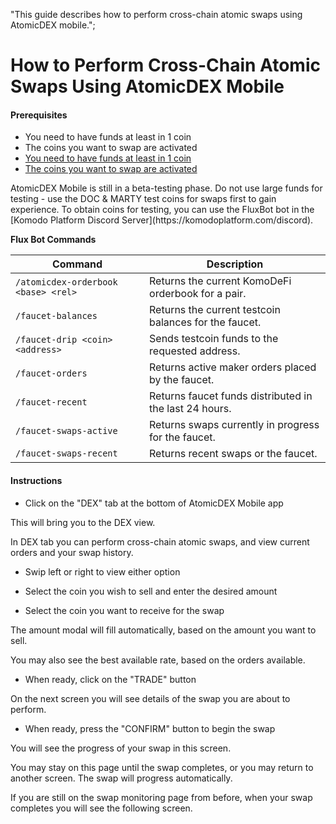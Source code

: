   "This guide describes how to perform cross-chain atomic swaps using AtomicDEX mobile.";


# How to Perform Cross-Chain Atomic Swaps Using AtomicDEX Mobile

#### Prerequisites

*   You need to have funds at least in 1 coin
*   The coins you want to swap are activated
*   [You need to have funds at least in 1 coin](/komodo-defi-framework/mobile/view-your-receiving-address-to-send-funds-for-trading)
*   [The coins you want to swap are activated](/komodo-defi-framework/mobile/add-and-activate-coins-on-komodo-mobile-wallet/)


<Note>
  AtomicDEX Mobile is still in a beta-testing phase. Do not use large funds for testing - use the DOC & MARTY test coins for swaps first to gain experience.
  To obtain coins for testing, you can use the FluxBot bot in the [Komodo Platform Discord Server](https://komodoplatform.com/discord).

  **Flux Bot Commands**

  | Command                             | Description                                            |
  | ----------------------------------- | ------------------------------------------------------ |
  | `/atomicdex-orderbook <base> <rel>` | Returns the current KomoDeFi orderbook for a pair.    |
  | `/faucet-balances`                  | Returns the current testcoin balances for the faucet.  |
  | `/faucet-drip <coin> <address>`     | Sends testcoin funds to the requested address.         |
  | `/faucet-orders`                    | Returns active maker orders placed by the faucet.      |
  | `/faucet-recent`                    | Returns faucet funds distributed in the last 24 hours. |
  | `/faucet-swaps-active`              | Returns swaps currently in progress for the faucet.    |
  | `/faucet-swaps-recent`              | Returns recent swaps or the faucet.                    |
</Note>

#### Instructions

*   Click on the "DEX" tab at the bottom of AtomicDEX Mobile app

This will bring you to the DEX view.

In DEX tab you can perform cross-chain atomic swaps, and view current orders and your swap history.

*   Swip left or right to view either option

<OptimizedImage title="How to Perform Cross-Chain Atomic Swaps Using AtomicDEX Mobile" src={howToPerform1} classNaming="w-full" alt="How to Perform Cross-Chain Atomic Swaps Using AtomicDEX Mobile" />

*   Select the coin you wish to sell and enter the desired amount

*   Select the coin you want to receive for the swap

The amount modal will fill automatically, based on the amount you want to sell.

You may also see the best available rate, based on the orders available.

*   When ready, click on the "TRADE" button

<OptimizedImage title="How to Perform Cross-Chain Atomic Swaps Using AtomicDEX Mobile" src={howToPerform2} classNaming="w-full" alt="How to Perform Cross-Chain Atomic Swaps Using AtomicDEX Mobile" />

On the next screen you will see details of the swap you are about to perform.

*   When ready, press the "CONFIRM" button to begin the swap

<OptimizedImage title="How to Perform Cross-Chain Atomic Swaps Using AtomicDEX Mobile" src={howToPerform3} classNaming="w-full" alt="How to Perform Cross-Chain Atomic Swaps Using AtomicDEX Mobile" />

You will see the progress of your swap in this screen.

You may stay on this page until the swap completes, or you may return to another screen. The swap will progress automatically.

<OptimizedImage title="How to Perform Cross-Chain Atomic Swaps Using AtomicDEX Mobile" src={howToPerform4} classNaming="w-full" alt="How to Perform Cross-Chain Atomic Swaps Using AtomicDEX Mobile" />

If you are still on the swap monitoring page from before, when your swap completes you will see the following screen.

<OptimizedImage title="How to Perform Cross-Chain Atomic Swaps Using AtomicDEX Mobile" src={howToPerform5} classNaming="w-full" alt="How to Perform Cross-Chain Atomic Swaps Using AtomicDEX Mobile" />
